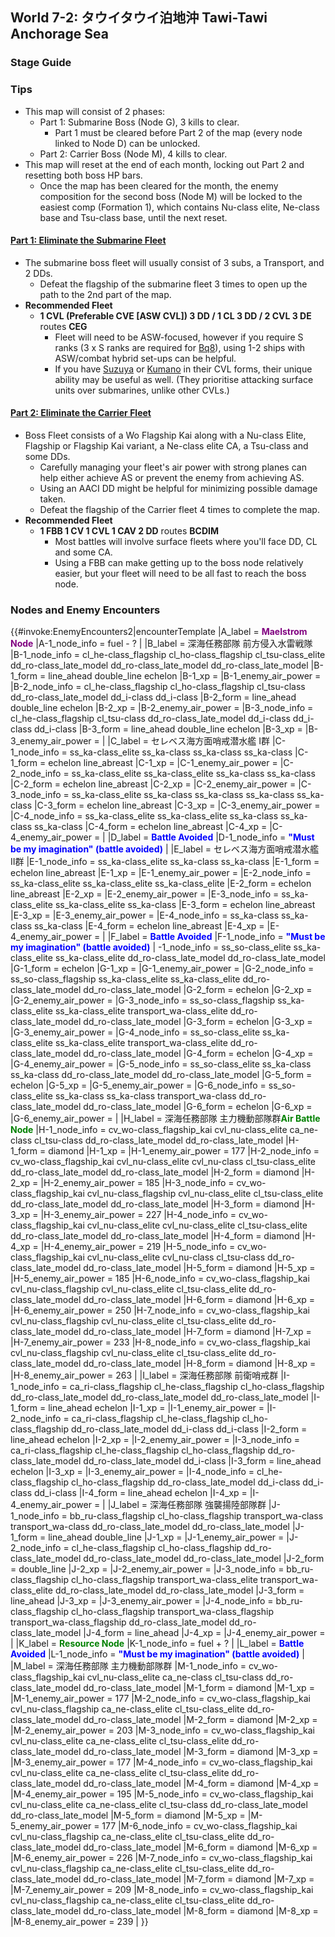 ==World 7-2: タウイタウイ泊地沖 Tawi-Tawi Anchorage Sea==
{{LabSortieworld
| map = 07_02.png
| difficulty = ☆ ☆ ☆ ☆ ☆ ☆ ☆ ☆ 
| item = {{fuel}} 
| exp = varies
| code = セレベス海戦闘哨戒 (Celebes Sea Combat Patrol)
| jptext = 我が機動部隊の出撃拠点であるタウイタウイ泊地沖に敵戦力の跳梁が確認されている。哨戒を厳として、これらを制圧せよ！
| entext =Our Naval Task Force has detected an enemy force closing in on Tawi-Tawi Ancorage. Conduct a Combat patrol to take them out!
| aircon = 
{{AirControlSystem
| Map = 7-2 Part 1
| Fleet = CVL 3DD<br/>2CVL 3DE
| Route = C-E-G
| AS = 0
}}
{{AirControlSystem
| Map = 7-2 Part 2
| Fleet = FBB CV CVL CAV 2DD
| Route = B-C-D-I-M
| AS = 359
| Notes = Fleet speed must be Fast.
}}
}}

=== Stage Guide ===
{{MapBranchingTable
|title = 7-2 Branching Rules Part 1
|id = 7-2A
|expand=true

|0 -> A/storm = * Do not meet the requirements to go to either B or C.
|0 -> B = 
* Meet '''ALL''' of the following requirements:
** Do not meet the requirements to go to C.
** Amount of DE+DD ≥ 2
** Amount of CV(B) ≤ 1
** Amount of (F)BB(V)+CV(B) ≤ 3
** Amount of CL+CT ≤ 2
** No SS(V)
|0 -> C = 
* Meet '''ALL''' of the following requirements:
** Amount of DE+DD ≥ 3 
** Amount of ships in fleet ≤ 5
** Amount of ships in fleet ≤ 4 '''OR''' DE ≥ 3
** Amount of CL+CT ≤ 1
** No (F)BB(V) or CV(B)
** No SS(V)

|C -> D/empty, E = 
*Meet '''ANY''' of the following to '''FORCE''' node D
**(F)BB(V)+CV(B) ≥ 2
**Fleet contains AO
*If the amount of ships in fleet = 6
**Go to D if fleet contains (F)BB(V), CV(B) or DD+DE ≤ 3
**Go to E if DD+DE ≥ 4
*If the amount of ships in fleet = 5
**Go to E if DD+DE ≥ 4 '''OR''' DE ≥ 3
**Otherwise, D
*If the amount of ships in fleet ≤ 4
**Go to E if DD+DE = 3 '''OR''' DE ≥ 2
**Otherwise, D

|E -> F/empty, G = 
*Always node G if fleet contains only 5 ships
*Random routing if the amount of ships in fleet is not 5 '''AND''' CL ≥ 2 (More likely to go to F)
*If the fleet contains 6 ships 
**Go to G if DE ≥ 3
**Go to F if the fleet contains (F)BB(V), CV(L/B), CLT or CA(V) '''AND''' Fail the LoS check ('''≤ 46 F33 Cn4''')
*Otherwise, G
}}

{{MapBranchingTable
|title = 7-2 Branching Rules Part 2
|id = 7-2B
|expand = true
|D/empty -> H, I = 
*Always node I if '''Fast+''' fleet
*Meet '''ANY''' of the following requirements to go to H:
** Amount of (F)BB(V)+CV(L/B) ≥ 4
** Amount of (F)BB(V)+CV(L/B) ≥ 3 and fleet contains slow ship
*Random routing if Slow Fleet '''AND''' amount of (F)BB(V)+CV(L/B) = 2
* Otherwise, I.

|I -> J = 
*Fleet contains AO
*Fleet contains AV and DD ≥ 3
|I -> L/empty = 
*Fail the LoS check.
|I -> M =
*Does not meet the condition to go to J and pass the LoS check ('''≥ 69 F33 Cn4''')
}}

===Tips===
* This map will consist of 2 phases:
**Part 1: Submarine Boss (Node G), 3 kills to clear.
***Part 1 must be cleared before Part 2 of the map (every node linked to Node D) can be unlocked.
**Part 2: Carrier Boss (Node M), 4 kills to clear.
* This map will reset at the end of each month, locking out Part 2 and resetting both boss HP bars.
**Once the map has been cleared for the month, the enemy composition for the second boss (Node M) will be locked to the easiest comp (Formation 1), which contains Nu-class elite, Ne-class base and Tsu-class base, until the next reset.

====<u>Part 1: Eliminate the Submarine Fleet</u>====
* The submarine boss fleet will usually consist of 3 subs, a Transport, and 2 DDs.
** Defeat the flagship of the submarine fleet 3 times to open up the path to the 2nd part of the map.
*'''Recommended Fleet'''
**'''1 CVL (Preferable CVE [ASW CVL]) 3 DD / 1 CL 3 DD / 2 CVL 3 DE''' routes '''CEG'''
***Fleet will need to be ASW-focused, however if you require S ranks (3 x S ranks are required for [[Quests#Bq8|Bq8]]), using 1-2 ships with ASW/combat hybrid set-ups can be helpful.
***If you have [[Suzuya]] or [[Kumano]] in their CVL forms, their unique ability may be useful as well. (They prioritise attacking surface units over submarines, unlike other CVLs.)

====<u>Part 2: Eliminate the Carrier Fleet</u>====
*Boss Fleet consists of a Wo Flagship Kai along with a Nu-class Elite, Flagship or Flagship Kai variant, a Ne-class elite CA, a Tsu-class and some DDs.
**Carefully managing your fleet's air power with strong planes can help either achieve AS or prevent the enemy from achieving AS.
**Using an AACI DD might be helpful for minimizing possible damage taken. 
**Defeat the flagship of the Carrier fleet 4 times to complete the map.
*'''Recommended Fleet'''
**'''1 FBB 1 CV 1 CVL 1 CAV 2 DD''' routes '''BCDIM'''
***Most battles will involve surface fleets where you'll face DD, CL and some CA.
*** Using a FBB can make getting up to the boss node relatively easier, but your fleet will need to be all fast to reach the boss node.

===Nodes and Enemy Encounters===
{{#invoke:EnemyEncounters2|encounterTemplate
|A_label = '''<span style="color:purple">Maelstrom Node</span>'''
|A-1_node_info = fuel - ?
|
|B_label = 深海任務部隊 前方侵入水雷戦隊
|B-1_node_info = cl_he-class_flagship cl_ho-class_flagship cl_tsu-class_elite dd_ro-class_late_model dd_ro-class_late_model dd_ro-class_late_model
|B-1_form = line_ahead double_line echelon
|B-1_xp =
|B-1_enemy_air_power =
|B-2_node_info = cl_he-class_flagship cl_ho-class_flagship cl_tsu-class dd_ro-class_late_model dd_i-class dd_i-class
|B-2_form = line_ahead double_line echelon
|B-2_xp =
|B-2_enemy_air_power =
|B-3_node_info = cl_he-class_flagship cl_tsu-class dd_ro-class_late_model dd_i-class dd_i-class dd_i-class
|B-3_form = line_ahead double_line echelon
|B-3_xp =
|B-3_enemy_air_power =
|
|C_label = セレベス海方面哨戒潜水艦 I群
|C-1_node_info = ss_ka-class_elite ss_ka-class ss_ka-class ss_ka-class
|C-1_form = echelon line_abreast
|C-1_xp =
|C-1_enemy_air_power =
|C-2_node_info = ss_ka-class_elite ss_ka-class_elite ss_ka-class ss_ka-class
|C-2_form = echelon line_abreast
|C-2_xp =
|C-2_enemy_air_power =
|C-3_node_info = ss_ka-class_elite ss_ka-class ss_ka-class ss_ka-class ss_ka-class
|C-3_form = echelon line_abreast
|C-3_xp =
|C-3_enemy_air_power =
|C-4_node_info = ss_ka-class_elite ss_ka-class_elite ss_ka-class ss_ka-class ss_ka-class
|C-4_form = echelon line_abreast
|C-4_xp =
|C-4_enemy_air_power =
|
|D_label = '''<span style="color:blue">Battle Avoided</span>'''
|D-1_node_info = '''<span style="color:blue">"Must be my imagination" (battle avoided)</span>'''
|
|E_label = セレベス海方面哨戒潜水艦 II群
|E-1_node_info = ss_ka-class_elite ss_ka-class ss_ka-class
|E-1_form = echelon line_abreast
|E-1_xp =
|E-1_enemy_air_power =
|E-2_node_info = ss_ka-class_elite ss_ka-class_elite ss_ka-class_elite
|E-2_form = echelon line_abreast
|E-2_xp =
|E-2_enemy_air_power =
|E-3_node_info = ss_ka-class_elite ss_ka-class_elite ss_ka-class
|E-3_form = echelon line_abreast
|E-3_xp =
|E-3_enemy_air_power =
|E-4_node_info = ss_ka-class ss_ka-class ss_ka-class
|E-4_form = echelon line_abreast
|E-4_xp =
|E-4_enemy_air_power =
|
|F_label = '''<span style="color:blue">Battle Avoided</span>'''
|F-1_node_info = '''<span style="color:blue">"Must be my imagination" (battle avoided)</span>'''
|
-1_node_info = ss_so-class_elite ss_ka-class_elite ss_ka-class_elite dd_ro-class_late_model dd_ro-class_late_model
|G-1_form = echelon
|G-1_xp =
|G-1_enemy_air_power =
|G-2_node_info = ss_so-class_flagship ss_ka-class_elite ss_ka-class_elite dd_ro-class_late_model dd_ro-class_late_model
|G-2_form = echelon
|G-2_xp =
|G-2_enemy_air_power =
|G-3_node_info = ss_so-class_flagship ss_ka-class_elite ss_ka-class_elite transport_wa-class_elite dd_ro-class_late_model dd_ro-class_late_model
|G-3_form = echelon
|G-3_xp =
|G-3_enemy_air_power =
|G-4_node_info = ss_so-class_elite ss_ka-class_elite ss_ka-class_elite transport_wa-class_elite dd_ro-class_late_model dd_ro-class_late_model
|G-4_form = echelon
|G-4_xp =
|G-4_enemy_air_power =
|G-5_node_info = ss_so-class_elite ss_ka-class ss_ka-class dd_ro-class_late_model dd_ro-class_late_model
|G-5_form = echelon
|G-5_xp =
|G-5_enemy_air_power =
|G-6_node_info = ss_so-class_elite ss_ka-class ss_ka-class transport_wa-class dd_ro-class_late_model dd_ro-class_late_model
|G-6_form = echelon
|G-6_xp =
|G-6_enemy_air_power =
|
|H_label = 深海任務部隊 主力機動部隊群'''<span style="color:green">Air Battle Node</span>'''
|H-1_node_info = cv_wo-class_flagship_kai cvl_nu-class_elite ca_ne-class cl_tsu-class dd_ro-class_late_model dd_ro-class_late_model
|H-1_form = diamond
|H-1_xp =
|H-1_enemy_air_power = 177
|H-2_node_info = cv_wo-class_flagship_kai cvl_nu-class_elite cvl_nu-class cl_tsu-class_elite dd_ro-class_late_model dd_ro-class_late_model
|H-2_form = diamond
|H-2_xp =
|H-2_enemy_air_power = 185
|H-3_node_info = cv_wo-class_flagship_kai cvl_nu-class_flagship cvl_nu-class_elite cl_tsu-class_elite dd_ro-class_late_model dd_ro-class_late_model
|H-3_form = diamond
|H-3_xp =
|H-3_enemy_air_power = 227
|H-4_node_info = cv_wo-class_flagship_kai cvl_nu-class_elite cvl_nu-class_elite cl_tsu-class_elite dd_ro-class_late_model dd_ro-class_late_model
|H-4_form = diamond
|H-4_xp =
|H-4_enemy_air_power = 219
|H-5_node_info = cv_wo-class_flagship_kai cvl_nu-class_elite cvl_nu-class cl_tsu-class dd_ro-class_late_model dd_ro-class_late_model
|H-5_form = diamond
|H-5_xp =
|H-5_enemy_air_power = 185
|H-6_node_info = cv_wo-class_flagship_kai cvl_nu-class_flagship cvl_nu-class_elite cl_tsu-class_elite dd_ro-class_late_model dd_ro-class_late_model
|H-6_form = diamond
|H-6_xp =
|H-6_enemy_air_power = 250
|H-7_node_info = cv_wo-class_flagship_kai cvl_nu-class_flagship cvl_nu-class_elite cl_tsu-class_elite dd_ro-class_late_model dd_ro-class_late_model
|H-7_form = diamond
|H-7_xp =
|H-7_enemy_air_power = 233
|H-8_node_info = cv_wo-class_flagship_kai cvl_nu-class_flagship cvl_nu-class_elite cl_tsu-class_elite dd_ro-class_late_model dd_ro-class_late_model
|H-8_form = diamond
|H-8_xp =
|H-8_enemy_air_power = 263
|
|I_label = 深海任務部隊 前衛哨戒群
|I-1_node_info = ca_ri-class_flagship cl_he-class_flagship cl_ho-class_flagship dd_ro-class_late_model dd_ro-class_late_model dd_ro-class_late_model
|I-1_form = line_ahead echelon
|I-1_xp =
|I-1_enemy_air_power =
|I-2_node_info = ca_ri-class_flagship cl_he-class_flagship cl_ho-class_flagship dd_ro-class_late_model dd_i-class dd_i-class
|I-2_form = line_ahead echelon
|I-2_xp =
|I-2_enemy_air_power =
|I-3_node_info = ca_ri-class_flagship cl_he-class_flagship cl_ho-class_flagship dd_ro-class_late_model dd_ro-class_late_model dd_i-class
|I-3_form = line_ahead echelon
|I-3_xp =
|I-3_enemy_air_power =
|I-4_node_info = cl_he-class_flagship cl_ho-class_flagship dd_ro-class_late_model dd_i-class dd_i-class dd_i-class
|I-4_form = line_ahead echelon
|I-4_xp =
|I-4_enemy_air_power =
|
|J_label = 深海任務部隊 強襲揚陸部隊群
|J-1_node_info = bb_ru-class_flagship cl_ho-class_flagship transport_wa-class transport_wa-class dd_ro-class_late_model dd_ro-class_late_model
|J-1_form = line_ahead double_line
|J-1_xp =
|J-1_enemy_air_power =
|J-2_node_info = cl_he-class_flagship cl_ho-class_flagship dd_ro-class_late_model dd_ro-class_late_model dd_ro-class_late_model
|J-2_form = double_line
|J-2_xp =
|J-2_enemy_air_power =
|J-3_node_info = bb_ru-class_flagship cl_ho-class_flagship transport_wa-class_elite transport_wa-class_elite dd_ro-class_late_model dd_ro-class_late_model
|J-3_form = line_ahead
|J-3_xp =
|J-3_enemy_air_power =
|J-4_node_info = bb_ru-class_flagship cl_ho-class_flagship transport_wa-class_flagship transport_wa-class_flagship dd_ro-class_late_model dd_ro-class_late_model
|J-4_form = line_ahead
|J-4_xp =
|J-4_enemy_air_power =
|
|K_label = '''<span style="color:green">Resource Node</span>'''
|K-1_node_info = fuel + ?
|
|L_label = '''<span style="color:blue">Battle Avoided</span>'''
|L-1_node_info = '''<span style="color:blue">"Must be my imagination" (battle avoided)</span>'''
|
|M_label = 深海任務部隊 主力機動部隊群
|M-1_node_info = cv_wo-class_flagship_kai cvl_nu-class_elite ca_ne-class cl_tsu-class dd_ro-class_late_model dd_ro-class_late_model
|M-1_form = diamond
|M-1_xp =
|M-1_enemy_air_power = 177
|M-2_node_info = cv_wo-class_flagship_kai cvl_nu-class_flagship ca_ne-class_elite cl_tsu-class_elite dd_ro-class_late_model dd_ro-class_late_model
|M-2_form = diamond
|M-2_xp =
|M-2_enemy_air_power = 203
|M-3_node_info = cv_wo-class_flagship_kai cvl_nu-class_elite ca_ne-class_elite cl_tsu-class_elite dd_ro-class_late_model dd_ro-class_late_model
|M-3_form = diamond
|M-3_xp =
|M-3_enemy_air_power = 177
|M-4_node_info = cv_wo-class_flagship_kai cvl_nu-class_elite ca_ne-class_elite cl_tsu-class_elite dd_ro-class_late_model dd_ro-class_late_model
|M-4_form = diamond
|M-4_xp =
|M-4_enemy_air_power = 195
|M-5_node_info = cv_wo-class_flagship_kai cvl_nu-class_elite ca_ne-class_elite cl_tsu-class dd_ro-class_late_model dd_ro-class_late_model
|M-5_form = diamond
|M-5_xp =
|M-5_enemy_air_power = 177
|M-6_node_info = cv_wo-class_flagship_kai cvl_nu-class_flagship ca_ne-class_elite cl_tsu-class_elite dd_ro-class_late_model dd_ro-class_late_model
|M-6_form = diamond
|M-6_xp =
|M-6_enemy_air_power = 226
|M-7_node_info = cv_wo-class_flagship_kai cvl_nu-class_flagship ca_ne-class_elite cl_tsu-class_elite dd_ro-class_late_model dd_ro-class_late_model
|M-7_form = diamond
|M-7_xp =
|M-7_enemy_air_power = 209
|M-8_node_info = cv_wo-class_flagship_kai cvl_nu-class_flagship ca_ne-class_elite cl_tsu-class_elite dd_ro-class_late_model dd_ro-class_late_model
|M-8_form = diamond
|M-8_xp =
|M-8_enemy_air_power = 239
|
}}

{{:{{BASEPAGENAME}}/7-2/Drop list}}